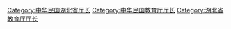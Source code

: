 [[Category:中华民国湖北省厅长|Category:中华民国湖北省厅长]]
[[Category:中华民国教育厅厅长|Category:中华民国教育厅厅长]]
[[Category:湖北省教育厅厅长|Category:湖北省教育厅厅长]]